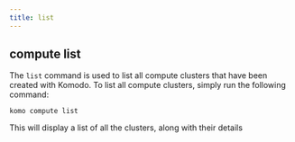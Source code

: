 ```yaml
---
title: list
---
```


## compute list

The `list` command is used to list all compute clusters that have been created with Komodo. To list all compute clusters, simply run the following command:

```
komo compute list
```

This will display a list of all the clusters, along with their details
